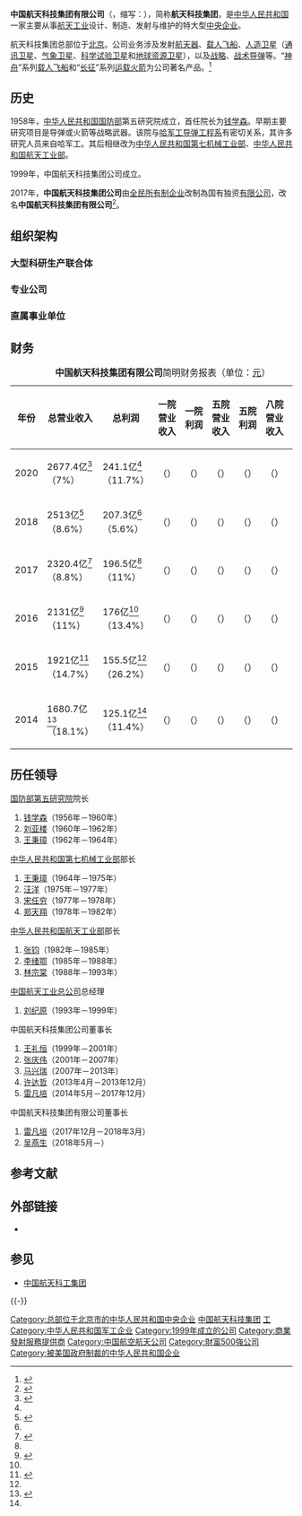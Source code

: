 {{Infobox company 
| name = 中国航天科技集团有限公司
| name_en = China Aerospace Science and Technology Corporation
| logo = China Aerospace Science and Technology Corporation.png
| image = CASC Building (20211016150951).jpg
| image_caption = 航天科技大厦
| type = [[中国中央企业|中国中央企业]]<br>[[国有独资企业|国有独资企业]]
| company_slogan =  
| abbreviated_name =
| local_code_name= CN
| local_code = 91110000100014071Q
| key_people =  董事长：[[吴燕生|吴燕生]]<br>总经理：[[张忠阳|张忠阳]]
| fate =  
| predecessor = [[中国航天工业总公司|中国航天工业总公司]]
| successor = 
| foundation = {{Start date|1999|07}}
| industry = [[航天器|航天器]]、[[导弹|导弹]]研制
| location = {{CHN}}[[北京市|北京市]][[海淀区|海淀区]]阜成路16号
| owner = {{PRC}}（国家）<br>{{Small|[[国务院国有资产监督管理委员会|国务院国资委]]代表[[中华人民共和国国务院|国务院]]履行出资人职责}}
| website = {{URL|http://www.spacechina.com/}}
| num_employees = 17.4万余人
| profit = 207.3亿元（2018）<ref name = "航天科技集团召开2019年度工作会，会议号召全体干部职工高举旗帜、牢记使命、勇于担当、锐意改革 为圆满完成2019年各项任务而接续奋斗"/>
| revenue = 2513亿元（2018）<ref name = "航天科技集团召开2019年度工作会，会议号召全体干部职工高举旗帜、牢记使命、勇于担当、锐意改革 为圆满完成2019年各项任务而接续奋斗"/>
}}
'''中国航天科技集团有限公司'''（{{lang-en|China Aerospace Science and Technology Corporation}}，缩写：{{lang|en|CASC}}），简称'''航天科技集团'''，是[[中华人民共和国|中华人民共和国]]一家主要从事[[航天|航天工业]]设计、制造、发射与维护的特大型[[中央企业|中央企业]]。

航天科技集团总部位于[[北京|北京]]。公司业务涉及发射[[航天器|航天器]]、[[载人飞船|载人飞船]]、[[人造卫星|人造卫星]]（[[通讯卫星|通讯卫星]]、[[气象卫星|气象卫星]]、[[科学试验卫星|科学试验卫星]]和[[地球资源卫星|地球资源卫星]]），以及[[战略导弹|战略]]、[[战术弹道导弹|战术导弹]]等。“[[神舟号飞船|神舟]]”系列[[载人飞船|载人飞船]]和“[[长征系列运载火箭|长征]]”系列[[运载火箭|运载火箭]]为公司著名产品。<ref>{{Cite web |url=http://www.spacechina.com/n25/n142/n152/n164/index.html |title=公司简介 |accessdate=2018-03-30 |archive-date=2018-03-30 |archive-url=https://web.archive.org/web/20180330212023/http://www.spacechina.com/n25/n142/n152/n164/index.html |dead-url=no }}</ref>

== 历史 ==
1958年，[[中华人民共和国国防部|中华人民共和国国防部]]第五研究院成立，首任院长为[[钱学森|钱学森]]。早期主要研究项目是导弹或火箭等战略武器。该院与[[中国人民解放军国防科技大学#中国人民解放军军事工程学院|哈军工]][[中国人民解放军军事工程学院导弹工程系|导弹工程系]]有密切关系，其许多研究人员来自哈军工。其后相继改为[[中华人民共和国航天工业部|中华人民共和国第七机械工业部]]、[[中华人民共和国航天工业部|中华人民共和国航天工业部]]。

1999年，中国航天科技集团公司成立。

2017年，'''中国航天科技集团公司'''由[[全民所有制企业|全民所有制企业]]改制為国有独资[[有限公司|有限公司]]，改名'''中国航天科技集团有限公司'''<ref>{{cite web|title=关于中国航天科技集团公司完成改制及名称变更为中国航天科技集团有限公司的通告|url=http://www.spacechina.com/n25/n144/n206/n218/c1785048/content.html|accessdate=2018-06-13|date=2017-12-21|publisher=中国航天科技集团|archive-date=2018-06-13|archive-url=https://web.archive.org/web/20180613111654/http://www.spacechina.com/n25/n144/n206/n218/c1785048/content.html|dead-url=no}}</ref>。

== 组织架构 ==
=== 大型科研生产联合体 ===
{{columns-list|2|
* [[中国运载火箭技术研究院|中国运载火箭技术研究院]]（{{lang|en|CALT}}）
* [[航天动力技术研究院|航天动力技术研究院]]（{{lang|en|AASPT}}）
* [[中国空间技术研究院|中国空间技术研究院]]（{{lang|en|CAST}}）
* [[航天推进技术研究院|航天推进技术研究院]]（{{lang|en|AALPT}}，下屬西安航天动力研究所是液体火箭发动机的研究、设计单位。<ref>
{{Cite web |url=http://wap.casc11.com/wap/about/|title=当前位置：首页 -> 单位概况|accessdate=2022-04-03|archive-date=2022-04-03|archive-url=https://web.archive.org/web/http://wap.casc11.com/wap/about/|dead-url=no}}</ref>研究所1958年创建于北京，后迁至西安。<ref>
{{Cite web |url=https://science.caixin.com/m/2018-09-27/101330449.html|title=【财新网】记者报道|accessdate=2018-09-27|archive-date=2022-04-03|archive-url=https://web.archive.org/web/https://science.caixin.com/m/2018-09-27/101330449.html|dead-url=no}}</ref>）
* [[四川航天技术研究院|四川航天技术研究院]]（{{lang|en|SAAT}}）
* [[上海航天技术研究院|上海航天技术研究院]]（{{lang|en|SAST}}）
* [[中国航天电子技术研究院|中国航天电子技术研究院]]（{{lang|en|CAAET}}）
* [[中国航天空气动力技术研究院|中国航天空气动力技术研究院]]（{{lang|en|CAAA}}）
}}

=== 专业公司 ===
{{columns-list|2|
* [[中国卫通|中国卫通集团有限公司]]
* [[乐凯|中国乐凯集团有限公司]]
* [[中国长城工业集团有限公司|中国长城工业集团有限公司]]
* [[中国四维测绘技术有限公司|中国四维测绘技术有限公司]]
* [[航天科技财务有限责任公司|航天科技财务有限责任公司]]
* [[航天投资控股有限公司|航天投资控股有限公司]]
* [[中国国际航天控股有限公司|中国国际航天控股有限公司]]
* [[北京神舟航天软件技术有限公司|北京神舟航天软件技术有限公司]]
* [[深圳航天科技创新研究院|深圳航天科技创新研究院]]
* [[东方红卫星移动通信有限公司|东方红卫星移动通信有限公司]]
}}

=== 直属事业单位 ===
{{columns-list|2|
* [[中国航天系统科学与工程研究院|中国航天系统科学与工程研究院]]
* [[航天标准化与产品保证研究院|航天标准化与产品保证研究院]]
* [[中国航天科技国际交流中心|中国航天科技国际交流中心]]
* [[航天档案馆|航天档案馆]]
* [[航天通信中心|航天通信中心]]
}}

== 财务 ==
{| class="wikitable"
|+ '''中国航天科技集团有限公司'''简明财务报表（单位：[[元_(貨幣)|元]]）
|- align=center
! 年份 || 总营业收入 || 总利润 || 一院营业收入 || 一院利润 || 五院营业收入 || 五院利润 || 八院营业收入 || 八院利润

|- align=right
! 2020 || 2677.4亿<ref name="中国航天科技集团有限公司2020年成就回顾">{{cite web|title=中国航天科技集团有限公司2020年成就回顾|url=http://www.spacechina.com/n25/n2014789/n2014804/c3114943/content.html|accessdate=2021-01-26|date=2021-01-26|publisher=中国航天报|archive-date=2021-05-18|archive-url=https://web.archive.org/web/20210518173457/http://www.spacechina.com/n25/n2014789/n2014804/c3114943/content.html|dead-url=no}}</ref>（{{increase}}7%） || 241.1亿<ref name = "中国航天科技集团有限公司2020年成就回顾"/>（{{increase}}11.7%） ||  （{{increase}}） ||  （{{increase}}） ||  （{{increase}}） ||  （{{increase}}） ||  （{{increase}}） ||  （{{increase}}）

|- align=right
! 2018 || 2513亿<ref name="航天科技集团召开2019年度工作会，会议号召全体干部职工高举旗帜、牢记使命、勇于担当、锐意改革 为圆满完成2019年各项任务而接续奋斗">{{cite web|title=航天科技集团召开2019年度工作会，会议号召全体干部职工高举旗帜、牢记使命、勇于担当、锐意改革 为圆满完成2019年各项任务而接续奋斗|url=http://www.spacechina.com/n25/n2014789/n2014804/c2461548/content.html|accessdate=2019-01-18|author=陈立, 崔岳豪|date=2019-01-18|publisher=中国航天报|archive-date=2019-01-26|archive-url=https://web.archive.org/web/20190126082928/http://www.spacechina.com/n25/n2014789/n2014804/c2461548/content.html|dead-url=no}}</ref>（{{increase}}8.6%） || 207.3亿<ref name = "航天科技集团召开2019年度工作会，会议号召全体干部职工高举旗帜、牢记使命、勇于担当、锐意改革 为圆满完成2019年各项任务而接续奋斗"/>（{{increase}}5.6%） ||  （{{increase}}） ||  （{{increase}}） ||  （{{increase}}） ||  （{{increase}}） ||  （{{increase}}） ||  （{{increase}}）

|- align=right
! 2017 || 2320.4亿<ref name="中国航天科技集团有限公司召开2018年度工作会议，会议提出 勇担新时代使命 为建设航天强国而不懈奋斗">{{cite web|title=中国航天科技集团有限公司召开2018年度工作会议，会议提出 勇担新时代使命 为建设航天强国而不懈奋斗|url=http://www.spacechina.com/n25/n144/n206/n214/c1809629/content.html|accessdate=2018-06-14|author=王旭|date=2018-02-09|publisher=中国航天报|archive-date=2018-06-13|archive-url=https://web.archive.org/web/20180613085311/http://www.spacechina.com/n25/n144/n206/n214/c1809629/content.html|dead-url=no}}</ref>（{{increase}}8.8%） || 196.5亿<ref name = "中国航天科技集团有限公司召开2018年度工作会议，会议提出 勇担新时代使命 为建设航天强国而不懈奋斗"/>（{{increase}}11%） ||  （{{increase}}） ||  （{{increase}}） ||  （{{increase}}） ||  （{{increase}}） ||  （{{increase}}） ||  （{{increase}}）

|- align=right
! 2016 || 2131亿<ref name="中国航天科技集团公司召开2017年度工作会议，会议提出 牢记航天强国建设使命 大力推进改革发展创新">{{cite web|title=中国航天科技集团公司召开2017年度工作会议，会议提出 牢记航天强国建设使命 大力推进改革发展创新|url=http://www.spacechina.com/n25/n144/n206/n214/c1582466/content.html|accessdate=2018-06-14|author=赵聪|date=2017-02-15|publisher=中国航天报|archive-date=2018-06-10|archive-url=https://web.archive.org/web/20180610083817/http://www.spacechina.com/n25/n144/n206/n214/c1582466/content.html|dead-url=no}}</ref>（{{increase}}11%） || 176亿<ref name = "中国航天科技集团公司召开2017年度工作会议，会议提出 牢记航天强国建设使命 大力推进改革发展创新"/>（{{increase}}13.4%） ||  （{{increase}}） ||  （{{increase}}） ||  （{{increase}}） ||  （{{increase}}） ||  （{{increase}}） ||  （{{increase}}）

|- align=right
! 2015 || 1921亿<ref name="中国航天科技集团公司召开2016年度工作会议，吹响“十三五”发展号角 深化改革促转型 奋力实现开门红">{{cite web|title=中国航天科技集团公司召开2016年度工作会议，吹响“十三五”发展号角 深化改革促转型 奋力实现开门红|url=http://www.spacechina.com/n25/n144/n206/n214/c1158291/content.html|accessdate=2018-06-14|author=陈龙|date=2016-02-03|publisher=中国航天报|archive-date=2018-06-14|archive-url=https://web.archive.org/web/20180614171404/http://www.spacechina.com/n25/n144/n206/n214/c1158291/content.html|dead-url=no}}</ref>（{{increase}}14.7%） || 155.5亿<ref name = "中国航天科技集团公司召开2016年度工作会议，吹响“十三五”发展号角 深化改革促转型 奋力实现开门红"/>（{{increase}}26.2%） ||  （{{increase}}） ||  （{{increase}}） ||  （{{increase}}） ||  （{{increase}}） ||  （{{increase}}） ||  （{{increase}}）

|- align=right
! 2014 || 1680.7亿<ref name="中国航天科技集团公司召开2015年度工作会议，发出全面深化改革和收官“十二五”动员令 适应新常态 迎接新挑战 实现新跨越">{{cite web|title=中国航天科技集团公司召开2015年度工作会议，发出全面深化改革和收官“十二五”动员令 适应新常态 迎接新挑战 实现新跨越|url=http://www.spacechina.com/n25/n144/n206/n214/c847573/content.html|accessdate=2018-06-14|author=刘淮宇 姚天宇|date=2015-02-06|publisher=中国航天报|archive-date=2018-06-14|archive-url=https://web.archive.org/web/20180614144301/http://www.spacechina.com/n25/n144/n206/n214/c847573/content.html|dead-url=no}}</ref>（{{increase}}18.1%） || 125.1亿<ref name = "中国航天科技集团公司召开2015年度工作会议，发出全面深化改革和收官“十二五”动员令 适应新常态 迎接新挑战 实现新跨越"/>（{{increase}}11.4%） ||  （{{increase}}） ||  （{{increase}}） ||  （{{increase}}） ||  （{{increase}}） ||  （{{increase}}） ||  （{{increase}}）

|}

== 历任领导 ==
;[[国防部第五研究院|国防部第五研究院]]院长
# [[钱学森|钱学森]]（1956年－1960年）
# [[刘亚楼|刘亚楼]]（1960年－1962年）
# [[王秉璋|王秉璋]]（1962年－1964年）

;[[中华人民共和国航天工业部|中华人民共和国第七机械工业部]]部长
# [[王秉璋|王秉璋]]（1964年－1975年）
# [[汪洋_(1920年)|汪洋]]（1975年－1977年）
# [[宋任穷|宋任穷]]（1977年－1978年）
# [[郑天翔|郑天翔]]（1978年－1982年）

; [[中华人民共和国航天工业部|中华人民共和国航天工业部]]部长
# [[张钧_(部长)|张钧]]（1982年－1985年）
# [[李绪鄂|李绪鄂]]（1985年－1988年）
# [[林宗棠|林宗棠]]（1988年－1993年）

;[[中华人民共和国航天工业部|中国航天工业总公司]]总经理
# [[刘纪原|刘纪原]]（1993年－1999年）

; 中国航天科技集团公司董事长
# [[王礼恒|王礼恒]]（1999年－2001年）
# [[张庆伟|张庆伟]]（2001年－2007年）
# [[马兴瑞|马兴瑞]]（2007年－2013年）
# [[许达哲|许达哲]]（2013年4月－2013年12月）
# [[雷凡培|雷凡培]]（2014年5月－2017年12月）

; 中国航天科技集团有限公司董事长
# [[雷凡培|雷凡培]]（2017年12月－2018年3月）
# [[吴燕生|吴燕生]]（2018年5月－）

== 参考文献 ==
{{Reflist}}

== 外部链接 ==
* {{official|http://www.spacechina.com}} {{zh-cn}}

== 参见 ==
{{Portal|中华人民共和国|航天|军事}}
* [[中国航天科工集团|中国航天科工集团]]

{{-}}
{{中国十二大军工集团}}
{{中华人民共和国航天}}
{{航天機構}}
{{航天}}
{{国有重要骨干企业}}
{{DEFAULTSORT:Z}}
[[Category:总部位于北京市的中华人民共和国中央企业|Category:总部位于北京市的中华人民共和国中央企业]]
[[Category:中国航天科技集团|]]
[[Category:中国航天机构|工]]
[[Category:中华人民共和国军工企业|Category:中华人民共和国军工企业]]
[[Category:1999年成立的公司|Category:1999年成立的公司]]
[[Category:商業發射服務提供商|Category:商業發射服務提供商]]
[[Category:中国航空航天公司|Category:中国航空航天公司]]
[[Category:財富500強公司|Category:財富500強公司]]
[[Category:被美国政府制裁的中华人民共和国企业|Category:被美国政府制裁的中华人民共和国企业]]